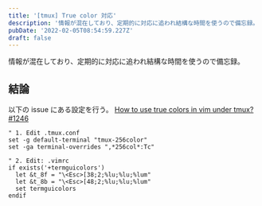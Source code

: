 ```yaml
---
title: '[tmux] True color 対応'
description: '情報が混在しており、定期的に対応に追われ結構な時間を使うので備忘録。'
pubDate: '2022-02-05T08:54:59.227Z'
draft: false
---
```


情報が混在しており、定期的に対応に追われ結構な時間を使うので備忘録。

## 結論

以下の issue にある設定を行う。
[How to use true colors in vim under tmux? #1246](https://github.com/tmux/tmux/issues/1246)

```vim
" 1. Edit .tmux.conf
set -g default-terminal "tmux-256color"
set -ga terminal-overrides ",*256col*:Tc"

" 2. Edit: .vimrc
if exists('+termguicolors')
  let &t_8f = "\<Esc>[38;2;%lu;%lu;%lum"
  let &t_8b = "\<Esc>[48;2;%lu;%lu;%lum"
  set termguicolors
endif
```
